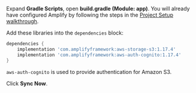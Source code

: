 Expand **Gradle Scripts**, open **build.gradle (Module: app)**. You will already have configured Amplify by following the steps in the [Project Setup walkthrough](/lib/project-setup/create-application).

Add these libraries into the `dependencies` block:
```groovy
dependencies {
    implementation 'com.amplifyframework:aws-storage-s3:1.17.4'
    implementation 'com.amplifyframework:aws-auth-cognito:1.17.4'
}
```

`aws-auth-cognito` is used to provide authentication for Amazon S3.

Click **Sync Now**.
